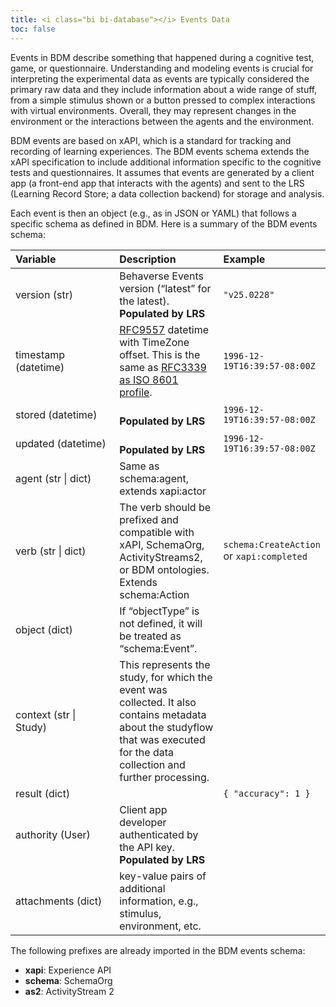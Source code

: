 ```yaml
---
title: <i class="bi bi-database"></i> Events Data
toc: false
---
```


Events in BDM describe something that happened during a cognitive test, game, or questionnaire. Understanding and modeling events is crucial for interpreting the experimental data as events are typically considered the primary raw data and they include information about a wide range of stuff, from a simple stimulus shown or a button pressed to complex interactions with virtual environments. Overall, they may represent changes in the environment or the interactions between the agents and the environment.

BDM events are based on xAPI, which is a standard for tracking and recording of learning experiences. The BDM events schema extends the xAPI specification to include additional information specific to the cognitive tests and questionnaires. It assumes that events are generated by a client app (a front-end app that interacts with the agents) and sent to the LRS (Learning Record Store; a data collection backend) for storage and analysis.


Each event is then an object (e.g., as in JSON or YAML) that follows a specific schema as defined in BDM. Here is a summary of the BDM events schema:

| Variable | Description | Example |
| :---- | :---- | :---- |
| version (str) | Behaverse Events version ("latest" for the latest). <br />**Populated by LRS** | `"v25.0228"`  |
| timestamp (datetime) | [RFC9557](https://datatracker.ietf.org/doc/html/rfc9557) datetime with TimeZone offset. This is the same as [RFC3339 as ISO 8601 profile](https://ijmacd.github.io/rfc3339-iso8601/). | `1996-12-19T16:39:57-08:00Z` |
| stored (datetime) | <br />**Populated by LRS** | `1996-12-19T16:39:57-08:00Z` |
| updated (datetime) | <br />**Populated by LRS** | `1996-12-19T16:39:57-08:00Z` |
| agent (str \| dict) | Same as schema:agent, extends xapi:actor |  |
| verb (str \| dict) | The verb should be prefixed and compatible with xAPI, SchemaOrg, ActivityStreams2, or BDM ontologies. Extends schema:Action | `schema:CreateAction`<br />or `xapi:completed` |
| object (dict) | If "objectType" is not defined, it will be treated as "schema:Event". |  |
| context (str \| Study) | This represents the study, for which the event was collected. It also contains metadata about the studyflow that was executed for the data collection and further processing. |  |
| result (dict) | | `{ "accuracy": 1 }` |
| authority (User) | Client app developer authenticated by the API key. <br />**Populated by LRS** |  |
| attachments (dict) | key-value pairs of additional information, e.g., stimulus, environment, etc. |  |


:::{.callout-note appearance="simple"}
The following prefixes are already imported in the BDM events schema:

- **xapi**: Experience API  
- **schema**: SchemaOrg  
- **as2**: ActivityStream 2
:::